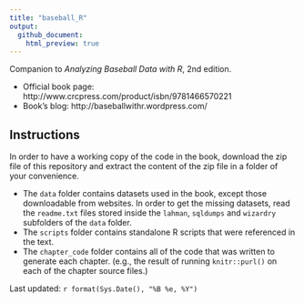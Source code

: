 ```yaml
---
title: "baseball_R"
output:
  github_document:
    html_preview: true
---
```


Companion to *Analyzing Baseball Data with R*, 2nd edition.

- Official book page: http://www.crcpress.com/product/isbn/9781466570221
- Book's blog: http://baseballwithr.wordpress.com/

Instructions
------------

In order to have a working copy of the code in the book, download the zip file of this repository and extract the content of the zip file in a folder of your convenience.

- The `data` folder contains datasets used in the book, except those downloadable from websites. In order to get the missing datasets, read the `readme.txt` files stored inside the `lahman`, `sqldumps` and `wizardry` subfolders of the `data` folder.
- The `scripts` folder contains standalone R scripts that were referenced in the text. 
- The `chapter_code` folder contains all of the code that was written to generate each chapter. (e.g., the result of running `knitr::purl()` on each of the chapter source files.)


Last updated: ```r format(Sys.Date(), "%B %e, %Y")```